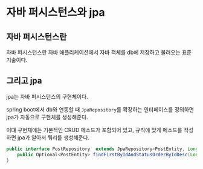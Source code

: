 
# 자바 퍼시스턴스와 jpa

## 자바 퍼시스턴스란

자바 퍼시스턴스란 자바 애플리케이션에서 자바 객체를 db에 저장하고 불러오는 표준 기술이다.

## 그리고 jpa

jpa는 자바 퍼시스턴스의 구현체이다.

spring boot에서 db와 연동할 때 `JpaRepository`를 확장하는 인터페이스를 정의하면 jpa가 자동으로 구현체를 생성해준다.

이떄 구현체에는 기본적인 CRUD 메소드가 포함되어 있고, 규칙에 맞게 메소드를 작성하면 jpa가 알아서 쿼리를 생성해준다.

```java
public interface PostRepository  extends JpaRepository<PostEntity, Long> {
    public Optional<PostEntity> findFirstByIdAndStatusOrderByIdDesc(Long id, String status);
}
```
